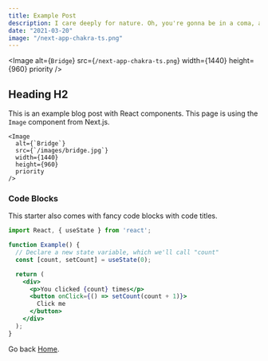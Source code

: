 ```yaml
---
title: Example Post
description: I care deeply for nature. Oh, you're gonna be in a coma, all right. He'll want to use your yacht, and I don't want this thing smelling like fish. Get me a vodka rocks. And a piece of toast. No! I was ashamed to be SEEN with you. I like being with you.
date: "2021-03-20"
image: "/next-app-chakra-ts.png"
---
```


<Image
  alt={`Bridge`}
  src={`/next-app-chakra-ts.png`}
  width={1440}
  height={960}
  priority
/>

## Heading H2

This is an example blog post with React components. This page is using the `Image` component from Next.js.

```jsx:example-post.mdx
<Image
  alt={`Bridge`}
  src={`/images/bridge.jpg`}
  width={1440}
  height={960}
  priority
/>
```

### Code Blocks

This starter also comes with fancy code blocks with code titles.

```jsx:example.jsx
import React, { useState } from 'react';

function Example() {
  // Declare a new state variable, which we'll call "count"
  const [count, setCount] = useState(0);

  return (
    <div>
      <p>You clicked {count} times</p>
      <button onClick={() => setCount(count + 1)}>
        Click me
      </button>
    </div>
  );
}
```

Go back [Home](/).
